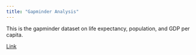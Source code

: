 ```yaml
---
title: "Gapminder Analysis"
---
```


This is the gapminder dataset on life expectancy, population, and GDP per capita.

[Link](gapminder.csv)
